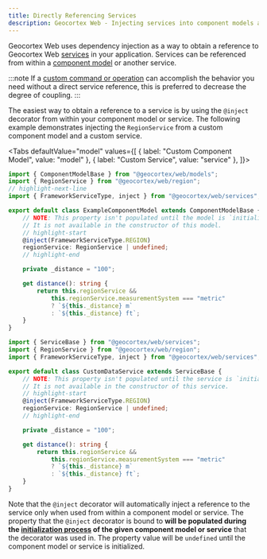 ```yaml
---
title: Directly Referencing Services
description: Geocortex Web - Injecting services into component models and other services.
---
```



Geocortex Web uses dependency injection as a way to obtain a reference to Geocortex Web [services](concepts-components-services.mdx#services) in your application. Services can be referenced from within a [component model](concepts-components-services.mdx#component-models-and-configuration) or another service.

:::note
If a [custom command or operation](sdk-services-commands-operations.mdx#implementing-commands-and-operations) can accomplish the behavior you need without a direct service reference, this is preferred to decrease the degree of coupling.
:::

The easiest way to obtain a reference to a service is by using the `@inject` decorator from within your component model or service. The following example demonstrates injecting the `RegionService` from a custom component model and a custom service.

<Tabs
  defaultValue="model"
  values={[
    { label: "Custom Component Model", value: "model" },
    { label: "Custom Service", value: "service" },
  ]}>
<TabItem value="model">

```ts
import { ComponentModelBase } from "@geocortex/web/models";
import { RegionService } from "@geocortex/web/region";
// highlight-next-line
import { FrameworkServiceType, inject } from "@geocortex/web/services";

export default class ExampleComponentModel extends ComponentModelBase {
    // NOTE: This property isn't populated until the model is `initialized`.
    // It is not available in the constructor of this model.
    // highlight-start
    @inject(FrameworkServiceType.REGION)
    regionService: RegionService | undefined;
    // highlight-end

    private _distance = "100";

    get distance(): string {
        return this.regionService &&
            this.regionService.measurementSystem === "metric"
            ? `${this._distance} m`
            : `${this._distance} ft`;
    }
}
```

</TabItem>
<TabItem value="service">

```ts
import { ServiceBase } from "@geocortex/web/services";
import { RegionService } from "@geocortex/web/region";
import { FrameworkServiceType, inject } from "@geocortex/web/services";

export default class CustomDataService extends ServiceBase {
    // NOTE: This property isn't populated until the service is `initialized`.
    // It is not available in the constructor of this service.
    // highlight-start
    @inject(FrameworkServiceType.REGION)
    regionService: RegionService | undefined;
    // highlight-end

    private _distance = "100";

    get distance(): string {
        return this.regionService &&
            this.regionService.measurementSystem === "metric"
            ? `${this._distance} m`
            : `${this._distance} ft`;
    }
}
```

</TabItem>
</Tabs>

Note that the `@inject` decorator will automatically inject a reference to the service only when used from within a component model or service. The property that the `@inject` decorator is bound to **will be populated during the [initialization process](sdk-component-reference.mdx#initialization-and-teardown) of the given component model or service** that the decorator was used in. The property value will be `undefined` until the component model or service is initialized.
